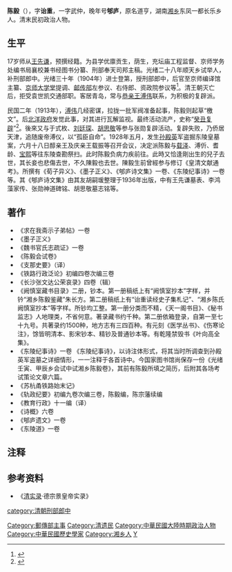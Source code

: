 {{Refimprove|time=2021-08-28}}
{{Otheruses|other=其他姓名为陈毅的人物|陈毅 (消歧义)}}
{{明清人物信息框
| 姓名 = 陈毅
| 原名 = 
| 圖片名稱=
| 圖片大小 =
| 圖片說明 =
| 最高職務 = 京师大学堂提调
| 國家 = 大清
| 爵位 =
| 籍貫 = [[湖南|湖南]][[湘乡县|湘乡县]]
| 族裔 = 汉族
| 旗籍 = 
| 字號 = 字'''诒重'''，号'''郇庐'''
| 諡號 = 
| 出生日期 = 同治十年（1871年）
| 出生地點 = [[湖南|湖南]][[湘乡县|湘乡县]]
| 逝世日期 = 民國十八年（1929年）
| 逝世地點 = 
| 墓葬 = 
| 配偶 = 
| 親屬 =
| 出身 = 
*光緒三十年甲辰恩科赐進士出身
| 經歷 = 
| 著作 = 
}}
'''陈毅'''（{{bd|1871年|2月2日|1929年|3月22日}}），字'''诒重'''，一字武仲，晚年号'''郇庐'''，原名道亨，湖南[[湘乡|湘乡]]东凤一都长乐乡人。清末民初政治人物。

==生平==
17岁师从[[王先谦|王先谦]]，预撰经籍。为县学优廪贡生，荫生，充坛庙工程监督、京师学务处编书局襄校兼书经图书分纂、刑部奉天司邦主稿。光绪二十八年顺天乡试举人，补刑部郎中。光绪三十年（1904年）进士登第，授刑部郎中，后官至京师编译馆主纂、[[京师大学堂|京师大学堂]]提调、[[邮传部|邮传部]]左参议、右侍郎、资政院参议等<ref>{{Cite web |url=http://www.txhn.net/xrzs/201007/t20100709_6907.htm |title=邵姓、陆姓、陈姓——湘人著述 |accessdate=2010-09-21 |archive-date=2011-06-30 |archive-url=https://web.archive.org/web/20110630002811/http://www.txhn.net/xrzs/201007/t20100709_6907.htm |dead-url=no }}</ref>。清王朝灭亡后，拒受袁世凯交通部职。客居青岛，常与[[恭亲王|恭亲王]][[溥伟|溥伟]]联系，为积极的复辟派。

民国二年（1913年），[[溥伟|溥伟]]几经密谋，拉拢一批军阀准备起事，陈毅则起草“檄文”。后[[北洋政府|北洋政府]]发觉此事，对其进行瓦解监视。最终活动流产，史称“[[癸丑复辟|癸丑复辟]]”<ref>{{Cite web |url=http://www.qdda.gov.cn/front/qingdaojingguan/preview.jsp?subjectid=12259376569844725001&ID=1806389 |title=东平路 |accessdate=2010-09-21 |archive-date=2019-07-13 |archive-url=https://web.archive.org/web/20190713212205/http://www.qdda.gov.cn/front/qingdaojingguan/preview.jsp?subjectid=12259376569844725001&ID=1806389 |dead-url=no }}</ref>。後來又与于式枚、[[刘廷琛|刘廷琛]]、[[胡思敬|胡思敬]]等参与张勋复辟活动。复辟失败，乃侨居天津，追随废帝溥仪，以“孤臣自命”。1928年五月，发生[[孙殿英|孙殿英]]军盗掘东陵皇墓案，六月十八日醇亲王及庆亲王载振等召开会议，决定派陈毅与[[载泽|载泽]]、溥伒、耆龄、[[宝熙|宝熙]]等往东陵查勘祭扫。此时陈毅负病力疾前往。此時又恰逢剛出生的兒子去世，其长妾也悲傷去世，不久陳毅也去世。陳毅生前曾經参与修订《皇清文献通考》。所撰有《荀子异义》、《墨子正义》、《郇庐诗文集》一卷、《东陵纪事诗》一卷等。其《郇庐诗文集》由其友胡嗣瑗整理于1936年出版，中有王先谦墓表、李鸿藻家传、张勋神道碑铭、胡思敬墓志铭等。

==著作==

*《求在我斋示子弟帖》一卷
*《墨子正义》
*《魏书官氏志疏证》一卷 
*《陈毅会试卷》 
*《支那史要》（译） 
*《铁路行政泛论》初编四卷次编三卷
*《长沙张文达公荣哀录》四卷（辑） 
*《阙慎室藏书目录》二册，钞本。第一册稿纸上有“阙慎室抄本”字样，并钤“湘乡陈毅鉴藏”朱长方。第二册稿纸上有“诒重读经史子集札记”、“湘乡陈氏阙慎室抄本”等字样。所钞均工整。第一册分类而不精，《天一阁书目》、《秘书监志》人地理类，不省何意。著录藏书约千种。第二册依箱登录，自第一至七十九号。共著录约1500种，地方志有三四百种。有元刻《医学丛书》、《伤寒论注》，馀皆明清本、影宋钞本、精钞及普通钞本等。有乾隆禁毁书《叶向高全集》。
*《东陵纪事诗》一卷 《东陵纪事诗》，以诗注体形式，将其当时所调查到孙殿英军盗墓之详细情形，一一注释于各首诗中。今国家图书馆尚保存一份《光绪壬寅、甲辰乡会试中试湘乡陈毅卷》，其前有陈毅所填之简历，后附其各场考试策论文章六篇。
*《苏杭甬铁路始末记》
*《轨政纪要》初编九卷次编三卷，陈毅编，陈宗藩续编
*《教育行政》十一编（译）
*《诗概》六卷
*《郇庐遗文》一卷
*《东陵道》一卷

== 注释 ==

{{reflist}}

==参考资料==
*《[[清实录|清实录]]·德宗景皇帝实录》

{{光緒三十年甲辰恩科殿試金榜}}
{{DEFAULTSORT:Chen陳}}
[[category:清朝刑部郎中|category:清朝刑部郎中]]
[[Category:郵傳部主事|Category:郵傳部主事]]
[[Category:清遗民|Category:清遗民]]
[[Category:中華民國大陸時期政治人物|Category:中華民國大陸時期政治人物]]
[[Category:中華民國歷史學家|Category:中華民國歷史學家]]
[[Category:湘乡人|Category:湘乡人]]
[[Category:陈姓|Y]]